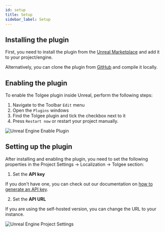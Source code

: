 ```yaml
---
id: setup
title: Setup
sidebar_label: Setup
---
```


## Installing the plugin

First, you need to install the plugin from the [Unreal Marketplace](TODO) and add it to your project/engine.

Alternatively, you can clone the plugin from [GitHub](https://github.com/tolgee/tolgee-unreal) and compile it locally.

## Enabling the plugin

To enable the Tolgee plugin inside Unreal, perform the following steps:

1. Navigate to the Toolbar `Edit` menu
1. Open the `Plugins` windows
1. Find the Tolgee plugin and tick the checkbox next to it
1. Press `Restart now` or restart your project manually.

![Unreal Engine Enable Plugin](/img/docs/platform/unreal-plugin/enable-plugin.png)

## Setting up the plugin

After installing and enabling the plugin, you need to set the following properties in the Project Settings → Localization → Tolgee section:

1. Set the **API key**

  If you don't have one, you can check out our documentation on [how to generate an API key](/platform/account_settings/api_keys_and_pat_tokens#generation).

2. Set the **API URL**

  If you are using the self-hosted version, you can change the URL to your instance.
  
  ![Unreal Engine Project Settings](/img/docs/platform/unreal-plugin/project-settings.png)
